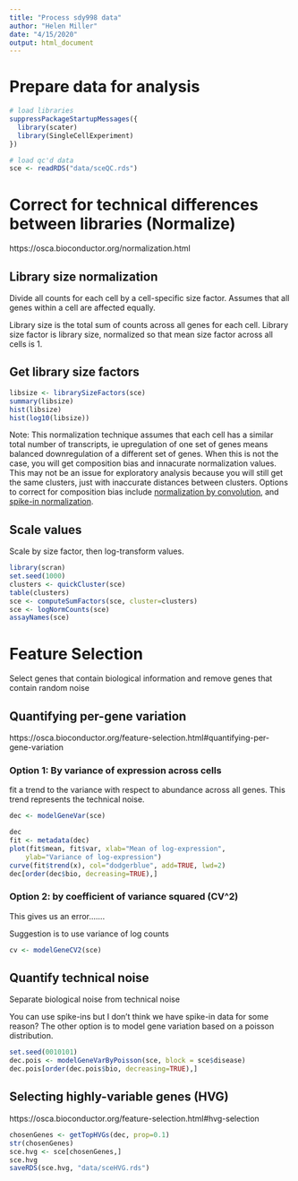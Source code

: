 ```yaml
---
title: "Process sdy998 data"
author: "Helen Miller"
date: "4/15/2020"
output: html_document
---
```


# Prepare data for analysis

```r
# load libraries
suppressPackageStartupMessages({
  library(scater)
  library(SingleCellExperiment)
})

# load qc'd data
sce <- readRDS("data/sceQC.rds")
```

# Correct for technical differences between libraries (Normalize)
https://osca.bioconductor.org/normalization.html


## Library size normalization

Divide all counts for each cell by a cell-specific size factor. Assumes that all genes within a cell are affected equally. 

Library size is the total sum of counts across all genes for each cell. Library size factor is library size, normalized so that mean size factor across all cells is 1. 

## Get library size factors

```r
libsize <- librarySizeFactors(sce)
summary(libsize)
hist(libsize)
hist(log10(libsize))
```

Note: This normalization technique assumes that each cell has a similar total number of transcripts, ie upregulation of one set of genes means balanced downregulation of a different set of genes. When this is not the case, you will get composition bias and innacurate normalization values. This may not be an issue for exploratory analysis because you will still get the same clusters, just with inaccurate distances between clusters. Options to correct for composition bias include [normalization by convolution](https://osca.bioconductor.org/normalization.html#normalization-by-deconvolution), and [spike-in normalization](https://osca.bioconductor.org/normalization.html#spike-norm). 

## Scale values

Scale by size factor, then log-transform values.


```r
library(scran)
set.seed(1000)
clusters <- quickCluster(sce)
table(clusters)
sce <- computeSumFactors(sce, cluster=clusters)
sce <- logNormCounts(sce)
assayNames(sce)
```

# Feature Selection

Select genes that contain biological information and remove genes that contain random noise


## Quantifying per-gene variation
https://osca.bioconductor.org/feature-selection.html#quantifying-per-gene-variation

### Option 1: By variance of expression across cells
fit a trend to the variance with respect to abundance across all genes. This trend represents the technical noise. 

```r
dec <- modelGeneVar(sce)
```

```r
dec
fit <- metadata(dec)
plot(fit$mean, fit$var, xlab="Mean of log-expression",
    ylab="Variance of log-expression")
curve(fit$trend(x), col="dodgerblue", add=TRUE, lwd=2)
dec[order(dec$bio, decreasing=TRUE),] 
```

### Option 2: by coefficient of variance squared (CV^2)

This gives us an error.......

Suggestion is to use variance of log counts

```r
cv <- modelGeneCV2(sce)
```

## Quantify technical noise
Separate biological noise from technical noise

You can use spike-ins but I don't think we have spike-in data for some reason? The other option is to model gene variation based on a poisson distribution.

```r
set.seed(0010101)
dec.pois <- modelGeneVarByPoisson(sce, block = sce$disease)
dec.pois[order(dec.pois$bio, decreasing=TRUE),]
```

## Selecting highly-variable genes (HVG)
https://osca.bioconductor.org/feature-selection.html#hvg-selection

```r
chosenGenes <- getTopHVGs(dec, prop=0.1)
str(chosenGenes)
sce.hvg <- sce[chosenGenes,]
sce.hvg
saveRDS(sce.hvg, "data/sceHVG.rds")
```

